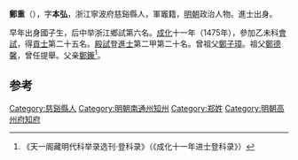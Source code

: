 '''鄭重'''（{{bd|1440年||？}}），字'''本弘'''，浙江寧波府慈谿縣人，軍竈籍，[[明朝|明朝]]政治人物。進士出身。

早年出身國子生，后中举浙江鄉試第六名。[[成化|成化]]十一年（1475年），參加乙未科[[會試|會試]]，得[[貢士|貢士]]第二十五名。[[殿試|殿試]]登[[進士|進士]]第二甲第二十名。曾祖父[[鄭子璋|鄭子璋]]。祖父[[鄭德馨|鄭德馨]]，曾任提舉。父亲[[鄭鑨|鄭鑨]]<ref>《天一阁藏明代科举录选刊·登科录》（《成化十一年进士登科录》）</ref>。

==参考==
{{reflist}}
{{明朝人物小作品}}
{{成化十一年乙未科殿試金榜}}

[[Category:慈谿縣人|Category:慈谿縣人]]
[[Category:明朝南通州知州|Category:明朝南通州知州]]
[[Category:郑姓|Category:郑姓]]
[[Category:明朝高州府知府|Category:明朝高州府知府]]